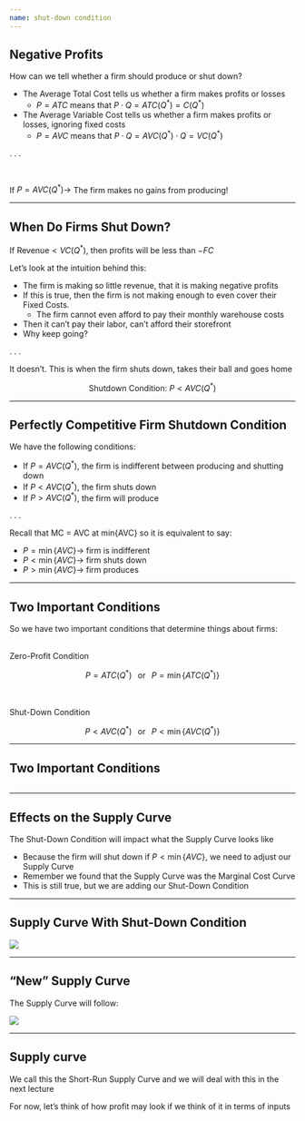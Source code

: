 ```yaml
---
name: shut-down condition
---
```


## Negative Profits

How can we tell whether a firm should produce or shut down?

::: {.incremental}
- The [Average Total Cost]{.hi} tells us whether a firm makes profits or losses
    - $P = ATC$ means that $P \cdot Q = ATC(Q^{*}) = C(Q^{*})$

- The [Average Variable Cost]{.hi} tells us whether a firm makes profits or losses, [ignoring fixed costs]{.hi}
    - $P = AVC$ means that $P \cdot Q = AVC(Q^{*}) \cdot Q = VC(Q^{*})$
:::

. . .

<br>

If $P = AVC(Q^{*}) \rightarrow$ [The firm makes no gains from producing!]{.hi}

---

## When Do Firms Shut Down? 

If $\text{Revenue} < VC(Q^{*})$, then profits will be less than $-FC$

Let's look at the intuition behind this:

::: {.incremental .small}
- The firm is making so little revenue, that it is making negative profits
- If this is true, then the firm is not making enough to even cover their [Fixed Costs]{.hi}. 
    - The firm cannot even afford to pay their monthly warehouse costs
- Then it can't pay their labor, can't afford their storefront
- Why keep going?
::: 

. . .

[It doesn't. This is when the firm shuts down, takes their ball and goes home]{.hi .align-center}

$$
    \text{Shutdown Condition: } P < AVC(Q^{*})
$$

---

## Perfectly Competitive Firm Shutdown Condition

We have the following conditions:

::: {.incremental}
- If $P = AVC(Q^{*})$, the [firm is indifferent between producing and shutting down]{.hi}
- If $P < AVC(Q^{*})$, the [firm shuts down]{.hi}
- If $P > AVC(Q^{*})$, the [firm will produce]{.hi}
:::

. . .

Recall that [MC = AVC at min{AVC}]{.hi} so it is equivalent to say:

::: {.fragment}
- $P = \min\{AVC\} \rightarrow$ [firm is indifferent]{.hi}
- $P < \min\{AVC\} \rightarrow$ [firm shuts down]{.hi}
- $P > \min\{AVC\} \rightarrow$ [firm produces]{.hi}
:::

---

## Two Important Conditions

So we have two important conditions that determine things about firms:

<br>
[Zero-Profit Condition]{.hi .align-center}

::: {.fragment}
$$
    P = ATC(Q^{*}) \;\;\; \text{or} \;\;\; P = \min\{ATC(Q^{*}) \}
$$
:::

<br>    
[Shut-Down Condition]{.hi .align-center}

::: {.fragment}
$$
    P < AVC(Q^{*}) \;\;\; \text{or} \;\;\; P < \min\{AVC(Q^{*}) \}
$$
:::

---

## Two Important Conditions

![](){fig-align="center"}

---

## Effects on the Supply Curve

The [Shut-Down Condition]{.hi} will impact what the [Supply Curve]{.hi} looks like

::: {.incremental}
- Because the firm will shut down if $P < \min\{AVC\}$, we need to adjust our [Supply Curve]{.hi}
- Remember we found that the [Supply Curve was the Marginal Cost Curve]{.hi}
- This is still true, but we are adding our [Shut-Down Condition]{.hi}
:::

---

## Supply Curve With Shut-Down Condition

![](images/zero-profit-plus-shutdown.png){fig-align="center"}

---

## "New" Supply Curve {.smaller}

The [Supply Curve]{.hi} will follow:

\begin{equation*}
\text{Supply Curve} = 
    \begin{cases}
        P = MC(Q^{*}) &\text{if} \;\;\; P \geq \min\{AVC(Q^{*})\} \\ \\
        Q = 0 &\text{if} \;\;\;  P < \min\{AVC(Q^{*})\} 
    \end{cases}
\end{equation*}

![](images/new-supply-curve.png){fig-align="center"}

---

## Supply curve

We call this the [Short-Run Supply Curve]{.hi} and we will deal with this in the next lecture

For now, let's think of how profit may look if we think of it in terms of inputs